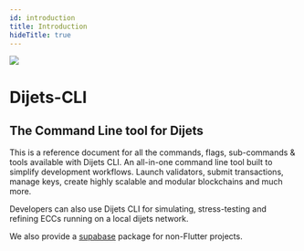 ```yaml
---
id: introduction
title: Introduction
hideTitle: true
---
```


<div className="flex items-start gap-6 not-prose" id="introduction">
  <img src="/docs/img/icons/menu/dijets-cli-tools.svg" className="w-14 h-14 rounded" />
  <div className="flex flex-col gap-2">
    <h1 className="text-3xl text-scale-1200 m-0">Dijets-CLI</h1>
    <h2 className="text-base font-mono text-scale-1100">The Command Line tool for Dijets</h2>
  </div>
</div>

<div className="max-w-xl">

  This is a reference document for all the commands, flags, sub-commands &amp; tools available with Dijets CLI.
  An all-in-one command line tool built to simplify development workflows. Launch validators, submit transactions,
  manage keys, create highly scalable and modular blockchains and much more.

  Developers can also use Dijets CLI for simulating, stress-testing and refining ECCs running on a local dijets network.

  We also provide a [supabase](https://pub.dev/packages/supabase) package for non-Flutter projects.

</div>
